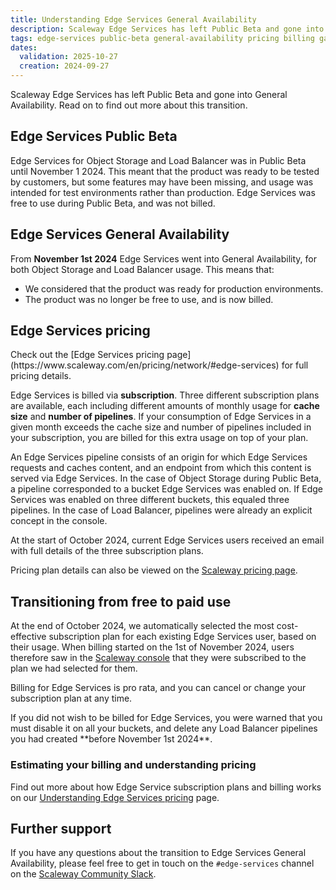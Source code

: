 ```yaml
---
title: Understanding Edge Services General Availability
description: Scaleway Edge Services has left Public Beta and gone into General Availability. This page answers all your questions about the timeline, pricing and any action you need to take.
tags: edge-services public-beta general-availability pricing billing ga
dates:
  validation: 2025-10-27
  creation: 2024-09-27
---
```


Scaleway Edge Services has left Public Beta and gone into General Availability. Read on to find out more about this transition.

## Edge Services Public Beta

Edge Services for Object Storage and Load Balancer was in Public Beta until November 1 2024. This meant that the product was ready to be tested by customers, but some features may have been missing, and usage was intended for test environments rather than production. Edge Services was free to use during Public Beta, and was not billed.

## Edge Services General Availability

From **November 1st 2024** Edge Services went into General Availability, for both Object Storage and Load Balancer usage. This means that:
- We considered that the product was ready for production environments.
- The product was no longer be free to use, and is now billed. 

## Edge Services pricing

<Message type="note">
Check out the [Edge Services pricing page](https://www.scaleway.com/en/pricing/network/#edge-services) for full pricing details.
</Message>

Edge Services is billed via **subscription**. Three different subscription plans are available, each including different amounts of monthly usage for **cache size** and **number of pipelines**. If your consumption of Edge Services in a given month exceeds the cache size and number of pipelines included in your subscription, you are billed for this extra usage on top of your plan.

<Message type="tip">
An Edge Services pipeline consists of an origin for which Edge Services requests and caches content, and an endpoint from which this content is served via Edge Services. In the case of Object Storage during Public Beta, a pipeline corresponded to a bucket Edge Services was enabled on. If Edge Services was enabled on three different buckets, this equaled three pipelines. In the case of Load Balancer, pipelines were already an explicit concept in the console.
</Message>

At the start of October 2024, current Edge Services users received an email with full details of the three subscription plans.

Pricing plan details can also be viewed on the [Scaleway pricing page](https://www.scaleway.com/en/pricing/network/).

## Transitioning from free to paid use

At the end of October 2024, we automatically selected the most cost-effective subscription plan for each existing Edge Services user, based on their usage. When billing started on the 1st of November 2024, users therefore saw in the [Scaleway console](https://console.scaleway.com/) that they were subscribed to the plan we had selected for them.

Billing for Edge Services is pro rata, and you can cancel or change your subscription plan at any time. 

<Message type="important">
If you did not wish to be billed for Edge Services, you were warned that you must disable it on all your buckets, and delete any Load Balancer pipelines you had created **before November 1st 2024**.
</Message>

### Estimating your billing and understanding pricing

Find out more about how Edge Service subscription plans and billing works on our [Understanding Edge Services pricing](/edge-services/reference-content/understanding-pricing/) page.

## Further support

If you have any questions about the transition to Edge Services General Availability, please feel free to get in touch on the `#edge-services` channel on the [Scaleway Community Slack](https://slack.scaleway.com/).